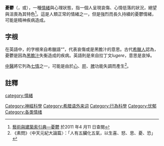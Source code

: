 {{expand|time=2018-11-17T08:07:05+00:00}}
{{条目消歧义|subject='''忧郁情绪'''不是忧郁症|other=精神疾病忧郁症|忧郁症}}

'''憂鬱'''（{{lang-en|Melancholia}}，或{{lang-en|lugubriousness}}），一種[[情緒|情緒]]與心理狀態，指一個人呈現哀傷、心情低落的狀況，絕望與沮喪為其特色<ref>[http://db1x.sinica.edu.tw/caat/caat_rptcaatc.php?_op=?SUBJECT_ID:300055166 藝術與建築索引典—憂鬱]{{dead link|date=2018年3月 |bot=InternetArchiveBot |fix-attempted=yes }} 於2011 年4 月11 日查閱</ref>。這是人類正常的情緒之一，但是強烈而長久持續的憂鬱情緒，可能是精神疾病造成。

==字根==
在英語中，{{lang|en|Melancholia}}的字根來自希臘語“{{lang|el|μελαγχολία}}”，代表哀傷或是黑膽汁的意思。古代[[希臘人|希臘人]]認為，憂鬱是因為[[黑膽汁|黑膽汁]]失衡造成的疾病。英語{{lang|en|lugubriousness}}則是來自拉丁文''lugere''，意思是哀悼。

[[中醫|中醫]]將它列為[[七情|七情]]之一，可能是由於[[心_(臟腑)|心]]、[[肝_(臟腑)|肝]]、[[脾|脾]]功能失調而產生<ref>《素問》〈中天元紀大論篇〉：「人有五臟化五氣，以生喜、怒、思、憂、恐」</ref>。

==註釋==
{{reflist}}
{{emotion-footer}}

{{Authority control}}
[[category:情緒|category:情緒]]
[[Category:神經科學|Category:神經科學]]
[[Category:希腊语外来词|Category:希腊语外来词]]
[[Category:行為科學|Category:行為科學]]
[[Category:忧郁|Category:忧郁]]
[[Category:各类情绪|Category:各类情绪]]